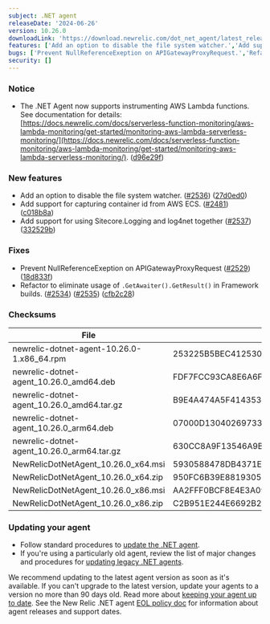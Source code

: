 ```yaml
---
subject: .NET agent
releaseDate: '2024-06-26'
version: 10.26.0
downloadLink: 'https://download.newrelic.com/dot_net_agent/latest_release'
features: ['Add an option to disable the file system watcher.','Add support for capturing container id from AWS ECS.','Add support for using Sitecore.Logging and log4net together.']
bugs: ['Prevent NullReferenceExeption on APIGatewayProxyRequest.','Refactor to eliminate usage of `.GetAwaiter().GetResult()` in Framework builds.']
security: []
---
```


### Notice

* The .NET Agent now supports instrumenting AWS Lambda functions. See documentation for details: [https://docs.newrelic.com/docs/serverless-function-monitoring/aws-lambda-monitoring/get-started/monitoring-aws-lambda-serverless-monitoring/](https://docs.newrelic.com/docs/serverless-function-monitoring/aws-lambda-monitoring/get-started/monitoring-aws-lambda-serverless-monitoring/). ([d96e29f](https://github.com/newrelic/newrelic-dotnet-agent/commit/d96e29fff0f040d148f26f2e5ed81edd7192e17f))

### New features

* Add an option to disable the file system watcher. ([#2536](https://github.com/newrelic/newrelic-dotnet-agent/issues/2536)) ([27d0ed0](https://github.com/newrelic/newrelic-dotnet-agent/commit/27d0ed005073b624ba8806aa3acf9ef008102a9d))
* Add support for capturing container id from AWS ECS. ([#2481](https://github.com/newrelic/newrelic-dotnet-agent/issues/2481)) ([c018b8a](https://github.com/newrelic/newrelic-dotnet-agent/commit/c018b8ac93ae4aaf3144dcc28c3c4924c6259d2d))
* Add support for using Sitecore.Logging and log4net together ([#2537](https://github.com/newrelic/newrelic-dotnet-agent/issues/2537)) ([332529b](https://github.com/newrelic/newrelic-dotnet-agent/commit/332529b8cd0d48b11e6f4cc8796327db70a56e0b))

### Fixes

* Prevent NullReferenceExeption on APIGatewayProxyRequest ([#2529](https://github.com/newrelic/newrelic-dotnet-agent/issues/2529)) ([18d833f](https://github.com/newrelic/newrelic-dotnet-agent/commit/18d833ff6a91e63174ffe7dbd0e534a5493c8151))
* Refactor to eliminate usage of `.GetAwaiter().GetResult()` in Framework builds. ([#2534](https://github.com/newrelic/newrelic-dotnet-agent/issues/2534)) ([#2535](https://github.com/newrelic/newrelic-dotnet-agent/issues/2535)) ([cfb2c28](https://github.com/newrelic/newrelic-dotnet-agent/commit/cfb2c28975fb16b73341daa92923e387c85a2c3b))

### Checksums

| File                                       | SHA - 256  Hash                                                  |
| ------------------------------------------ | ---------------------------------------------------------------- |
| newrelic-dotnet-agent-10.26.0-1.x86_64.rpm | 253225B5BEC4125305257F04F7702A21E9B0DCD56E56473A769DFA90DB83E502 |
| newrelic-dotnet-agent_10.26.0_amd64.deb    | FDF7FCC93CA8E6A6F74E766BC9E7B0AD6F3E20238161622B5A494FB436CF6654 |
| newrelic-dotnet-agent_10.26.0_amd64.tar.gz | B9E4A474A5F414353AB63050298292AD505B6D32F3696521C7B1754DDAE6A3D3 |
| newrelic-dotnet-agent_10.26.0_arm64.deb    | 07000D1304026973342310258AB2D4D6A5E58A8AEB330825C1D1FA1963DAC2FF |
| newrelic-dotnet-agent_10.26.0_arm64.tar.gz | 630CC8A9F13546A9B34FA39221F8357FE57018ECD27027B9853498F2FCC30F11 |
| NewRelicDotNetAgent_10.26.0_x64.msi        | 5930588478DB4371EDCE531EDBD25057DC91857372A429271E68DC79F2D645AD |
| NewRelicDotNetAgent_10.26.0_x64.zip        | 950FC6B39E8819305E9BA7494C5BEEC28D2625476D3348514E4747B032B88564 |
| NewRelicDotNetAgent_10.26.0_x86.msi        | AA2FFF0BCF8E4E3A09D65B21F83A1203F9432DBCFC987E8C56C05FB48828C365 |
| NewRelicDotNetAgent_10.26.0_x86.zip        | C2B951E244E6692B22438DEAE7D3346591F8BCEC26AAB1B3A86C4CF6EC583914 |

### Updating your agent

* Follow standard procedures to [update the .NET agent](/docs/agents/net-agent/installation-configuration/update-net-agent).
* If you're using a particularly old agent, review the list of major changes and procedures for [updating legacy .NET agents](/docs/agents/net-agent/troubleshooting/upgrade-legacy-net-agents).

We recommend updating to the latest agent version as soon as it's available. If you can't upgrade to the latest version, update your agents to a version no more than 90 days old. Read more about [keeping your agent up to date](/docs/new-relic-solutions/new-relic-one/install-configure/update-new-relic-agent).
See the New Relic .NET agent [EOL policy doc](/docs/apm/agents/net-agent/getting-started/net-agent-eol-policy) for information about agent releases and support dates.
